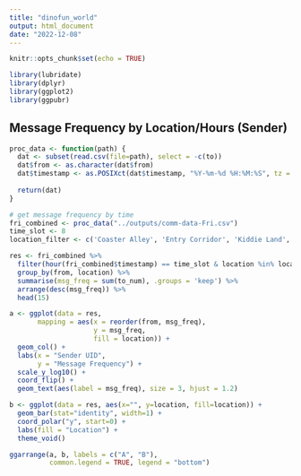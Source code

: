 ```yaml
---
title: "dinofun_world"
output: html_document
date: "2022-12-08"
---
```


```r
knitr::opts_chunk$set(echo = TRUE)

library(lubridate)
library(dplyr)
library(ggplot2)
library(ggpubr)
```

## Message Frequency by Location/Hours (Sender)

```r
proc_data <- function(path) {
  dat <- subset(read.csv(file=path), select = -c(to))
  dat$from <- as.character(dat$from)
  dat$timestamp <- as.POSIXct(dat$timestamp, "%Y-%m-%d %H:%M:%S", tz = "")
  
  return(dat)
}
```

```r
# get message frequency by time
fri_combined <- proc_data("../outputs/comm-data-Fri.csv")
time_slot <- 8
location_filter <- c('Coaster Alley', 'Entry Corridor', 'Kiddie Land', 'Tundra Land', 'Wet Land')

res <- fri_combined %>%
  filter(hour(fri_combined$timestamp) == time_slot & location %in% location_filter) %>%
  group_by(from, location) %>%
  summarise(msg_freq = sum(to_num), .groups = 'keep') %>%
  arrange(desc(msg_freq)) %>%
  head(15)

a <- ggplot(data = res,
       mapping = aes(x = reorder(from, msg_freq), 
                     y = msg_freq,
                     fill = location)) +
  geom_col() +
  labs(x = "Sender UID", 
       y = "Message Frequency") +
  scale_y_log10() +
  coord_flip() +
  geom_text(aes(label = msg_freq), size = 3, hjust = 1.2)
```

```r
b <- ggplot(data = res, aes(x="", y=location, fill=location)) +
  geom_bar(stat="identity", width=1) +
  coord_polar("y", start=0) +
  labs(fill = "Location") + 
  theme_void()

ggarrange(a, b, labels = c("A", "B"),
          common.legend = TRUE, legend = "bottom")
```
